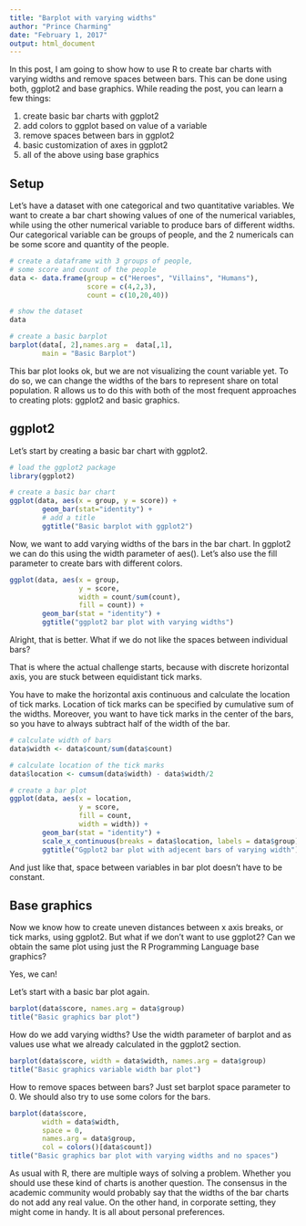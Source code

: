 ---
title: "Barplot with varying widths"
author: "Prince Charming"
date: "February 1, 2017"
output: html_document
---

In this post, I am going to show how to use R to create bar charts with varying widths and remove spaces between bars. This can be done using both, ggplot2 and base graphics. While reading the post, you can learn a few things:

1) create basic bar charts with ggplot2
2) add colors to ggplot based on value of a variable
3) remove spaces between bars in ggplot2
4) basic customization of axes in ggplot2
5) all of the above using base graphics

## Setup
Let's have a dataset with one categorical and two quantitative variables. We want to create a bar chart showing values of one of the numerical variables, while using the other numerical variable to produce bars of different widths. Our categorical variable can be groups of people, and the 2 numericals can be some score and quantity of the people.

```{r}
# create a dataframe with 3 groups of people,
# some score and count of the people
data <- data.frame(group = c("Heroes", "Villains", "Humans"),
                   score = c(4,2,3),
                   count = c(10,20,40))

# show the dataset
data

# create a basic barplot
barplot(data[, 2],names.arg =  data[,1],
        main = "Basic Barplot")

```

This bar plot looks ok, but we are not visualizing the count variable yet. To do so, we can change the widths of the bars to represent share on total population. R allows us to do this with both of the most frequent approaches to creating plots: ggplot2 and basic graphics.

## ggplot2

Let's start by creating a basic bar chart with ggplot2.

```{r}
# load the ggplot2 package
library(ggplot2)

# create a basic bar chart
ggplot(data, aes(x = group, y = score)) +
        geom_bar(stat="identity") +
        # add a title
        ggtitle("Basic barplot with ggplot2")

```

Now, we want to add varying widths of the bars in the bar chart. In ggplot2 we can do this using the width parameter of aes(). Let's also use the fill parameter to create bars with different colors.

```{r}

ggplot(data, aes(x = group,
                 y = score,
                 width = count/sum(count),
                 fill = count)) +
        geom_bar(stat = "identity") +
        ggtitle("ggplot2 bar plot with varying widths")

```

Alright, that is better. What if we do not like the spaces between individual bars?

That is where the actual challenge starts, because with discrete horizontal axis, you are stuck between equidistant tick marks.

You have to make the horizontal axis continuous and calculate the location of tick marks. Location of tick marks can be specified by cumulative sum of the widths. Moreover, you want to have tick marks in the center of the bars, so you have to always subtract half of the width of the bar.

```{r}
# calculate width of bars
data$width <- data$count/sum(data$count)

# calculate location of the tick marks
data$location <- cumsum(data$width) - data$width/2

# create a bar plot
ggplot(data, aes(x = location,
                 y = score, 
                 fill = count, 
                 width = width)) +
        geom_bar(stat = "identity") +
        scale_x_continuous(breaks = data$location, labels = data$group) +
        ggtitle("Ggplot2 bar plot with adjecent bars of varying width")

```

And just like that, space between variables in bar plot doesn't have to be constant.

## Base graphics

Now we know how to create uneven distances between x axis breaks, or tick marks, using ggplot2. But what if we don't want to use ggplot2? Can we obtain the same plot using just the R Programming Language base graphics?

Yes, we can!

Let's start with a basic bar plot again.

```{r}
barplot(data$score, names.arg = data$group)
title("Basic graphics bar plot")

```

How do we add varying widths? Use the width parameter of barplot and as values use what we already calculated in the ggplot2 section.

```{r}
barplot(data$score, width = data$width, names.arg = data$group)
title("Basic graphics variable width bar plot")

```

How to remove spaces between bars? Just set barplot space parameter to 0. We should also try to use some colors for the bars.

```{r}
barplot(data$score,
        width = data$width, 
        space = 0, 
        names.arg = data$group,
        col = colors()[data$count])
title("Basic graphics bar plot with varying widths and no spaces")
```

As usual with R, there are multiple ways of solving a problem. Whether you should use these kind of charts is another question. The consensus in the academic community would probably say that the widths of the bar charts do not add any real value. On the other hand, in corporate setting, they might come in handy. It is all about personal preferences.
